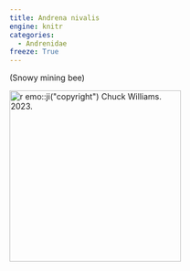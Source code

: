 ```yaml
---
title: Andrena nivalis
engine: knitr
categories:
  - Andrenidae
freeze: True
---
```

(Snowy mining bee)

[![`r emo::ji("copyright")` Chuck Williams. 2023.](/files/no_bee.png){height=300}](https://inaturalist.ca/observations/169229984)
